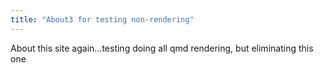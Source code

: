 ```yaml
---
title: "About3 for testing non-rendering"
---
```


About this site again...testing doing all qmd rendering, but eliminating this one
